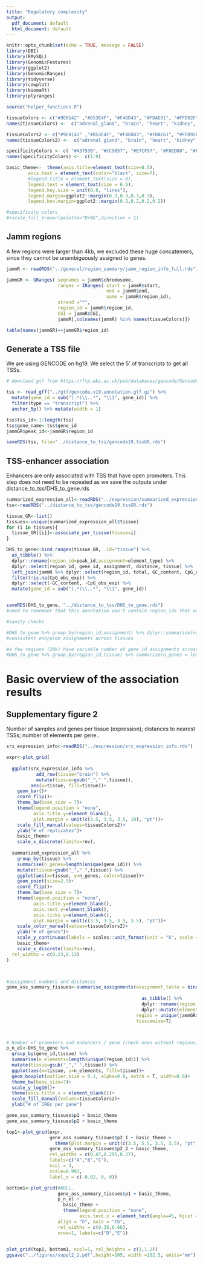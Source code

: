 ```yaml
---
title: "Regulatory complexity"
output:
  pdf_document: default
  html_document: default
---
```


```r
knitr::opts_chunk$set(echo = TRUE, message = FALSE)
library(DBI)
library(RMySQL)
library(GenomicFeatures)
library(ggplot2)
library(GenomicRanges)
library(tidyverse)
library(cowplot)
library(biomaRt)
library(plyranges)

source("helper_functions.R")

tissueColors <- c("#9E0142" ,"#D53E4F", "#F46D43", "#FDAE61", "#FFD92F" ,"#ABDDA4", "#66C2A5", "#3288BD", "#5E4FA2")
names(tissueColors) <-  c("adrenal_gland", "brain", "heart", "kidney", "large_intestine", "lung", "muscle", "stomach", "thymus")

tissueColors2 <- c("#9E0142" ,"#D53E4F", "#F46D43", "#FDAE61", "#FFD92F" ,"#ABDDA4", "#66C2A5", "#3288BD", "#5E4FA2")
names(tissueColors2) <-  c("adrenal gland", "brain", "heart", "kidney", "large intestine", "lung", "muscle", "stomach", "thymus")

specificityColors <- c( "#A3753B", "#CC9B57", "#E7CF97", "#F8EDD0", "#F7F7F7", "#D2EEEA", "#99D7CE", "#5DACA5", "#33847E")
names(specificityColors) <-  c(1:9)

basic_theme<-  theme(axis.title=element_text(size=8.5),
        axis.text = element_text(color="black", size=7),
        #legend.title = element_text(size = 8), 
        legend.text = element_text(size = 6.5),
        legend.key.size = unit(0.8, "lines"),
        legend.margin=ggplot2::margin(0.3,0.3,0.3,0.3),
        legend.box.margin=ggplot2::margin(0.2,0.2,0.2,0.2))

#specificity colors
#+scale_fill_brewer(palette="BrBG",direction = 1)
```

## Jamm regions

A few regions were larger than 4kb, we excluded these huge concatemers, since they cannot be unambiguously assigned to genes.
```r
jammR <- readRDS("../general/region_summary/jamm_region_info_full.rds")

jammGR <- GRanges( seqnames = jammR$chromosome,
                   ranges = IRanges( start = jammR$start,
                                     end = jammR$end,
                                     name = jammR$region_id),
                   strand ="*",
                   region_id = jammR$region_id,
                   CGI = jammR$CGI,
                   jammR[,colnames(jammR) %in% names(tissueColors)])

table(names(jammGR)==jammGR$region_id)

```


## Generate a TSS file 

We are using GENCODE on hg19. We select the 5' of transcripts to get all TSSs.

```r

# download gtf from https://ftp.ebi.ac.uk/pub/databases/gencode/Gencode_human/release_19/gencode.v19.annotation.gtf.gz

tss <- read_gff("../gtf/gencode.v19.annotation.gtf.gz") %>%
  mutate(gene_id = sub("(.*)\\..*", "\\1", gene_id)) %>%
  filter(type == "transcript") %>%
  anchor_5p() %>% mutate(width = 1)

tss$tss_id<-1:length(tss)
tss$gene_name<-tss$gene_id
jammGR$peak_id<-jammGR$region_id

saveRDS(tss, file="../distance_to_tss/gencode19.tssGR.rds")
```

## TSS-enhancer association 
Enhancers are only associated with TSS that have open promoters. This step does not need to be repeated as we save the outputs under distance_to_tss/DHS_to_gene.rds

```r

summarized_expression_all<-readRDS("../expression/summarized_expression_allTissues.rds")
tss<-readRDS("../distance_to_tss/gencode19.tssGR.rds")

tissue_GR<-list()
tissues<-unique(summarized_expression_all$tissue)
for (i in tissues){
  tissue_GR[[i]]<-associate_per_tissue(tissue=i)
}

DHS_to_gene<-bind_ranges(tissue_GR, .id="tissue") %>%
  as_tibble() %>%
  dplyr::rename(region_id=peak_id,assignment=element_type) %>%
  dplyr::select(region_id, gene_id, assignment, distance, tissue) %>%
  left_join(jammR %>% dplyr::select(region_id, total, GC_content, CpG_obs_exp, CGI)) %>%
  filter(!is.na(CpG_obs_exp)) %>%
  dplyr::select(-GC_content, -CpG_obs_exp) %>%
  mutate(gene_id = sub("(.*)\\..*", "\\1", gene_id))


saveRDS(DHS_to_gene, "../distance_to_tss/DHS_to_gene.rds")
#need to remember that this annotation won't contain region_ids that were not close enough in any tissue to any gene

#sanity checks

#DHS_to_gene %>% group_by(region_id,assignment) %>% dplyr::summarise(n=length(region_id)) %>% group_by(region_id) %>% summarise(n=length(region_id)) %>% filter(n>1) 
#consistent enh/prom assignments across tissues

#a few regions (20k) have variable number of gene_id assignments across tissues
#DHS_to_gene %>% group_by(region_id,tissue) %>% summarise(n_genes = length(unique(gene_id))) %>% group_by(region_id) %>% filter(max(n_genes)!=min(n_genes))

```

# Basic overview of the association results

## Supplementary figure 2
Number of samples and genes per tissue (expression); distances to nearest TSSs; number of elements per gene..

```r

srx_expression_info<-readRDS("../expression/srx_expression_info.rds")

expr<-plot_grid(
  
  ggplot(srx_expression_info %>% 
           add_row(tissue="brain") %>% 
           mutate(tissue=gsub("_"," ",tissue)), 
         aes(x=tissue, fill=tissue))+
    geom_bar()+
    coord_flip()+
    theme_bw(base_size = 7)+
    theme(legend.position = "none", 
          axis.title.y=element_blank(),
          plot.margin = unit(c(3.5, 3.5, 3.5, 10), "pt"))+
    scale_fill_manual(values=tissueColors2)+
    ylab("# of replicates")+
    basic_theme+
    scale_x_discrete(limits=rev),
  
  summarized_expression_all %>%
    group_by(tissue) %>%
    summarise(n_genes=length(unique(gene_id))) %>%
    mutate(tissue=gsub("_"," ",tissue)) %>%
    ggplot(aes(x=tissue, y=n_genes, color=tissue))+
    geom_point(size=2.5)+
    coord_flip()+
    theme_bw(base_size = 7)+
    theme(legend.position = "none", 
          axis.title.y=element_blank(),
          axis.text.y=element_blank(), 
          axis.ticks.y=element_blank(),
          plot.margin = unit(c(3.5, 3.5, 3.5, 3.5), "pt"))+
    scale_color_manual(values=tissueColors2)+
    ylab("# of genes")+
    scale_y_continuous(labels = scales::unit_format(unit = "k", scale = 1e-3))+
    basic_theme+
    scale_x_discrete(limits=rev),
  rel_widths = c(0.23,0.13)
)



#assignment numbers and distances
gene_ass_summary_tissues<-summarise_assignments(assignment_table = bind_ranges(tissue_GR,
                                                                               .id="tissue") %>% 
                                                  as_tibble() %>% 
                                                  dplyr::rename(region_id=peak_id) %>%
                                                  dplyr::mutate(element_type=ifelse(element_type=="enh","Enhancer","Promoter")),
                                                regids = unique(jammGR$region_id),
                                                tissuewise=T)



# Number of promoters and enhancers / gene (check ones without regions)
p_n_el<-DHS_to_gene %>%
  group_by(gene_id,tissue) %>%
  summarise(n_elements=length(unique(region_id))) %>%
  mutate(tissue=gsub("_"," ",tissue)) %>%
  ggplot(aes(x=tissue, y=n_elements, fill=tissue))+
  geom_boxplot(outlier.size = 0.1, alpha=0.9, notch = T, width=0.6)+
  theme_bw(base_size=7)+
  scale_y_log10()+
  theme(axis.title.x = element_blank())+
  scale_fill_manual(values=tissueColors2)+
  ylab("# of CREs per gene")

gene_ass_summary_tissues$p1 + basic_theme 
gene_ass_summary_tissues$p2 + basic_theme 

top1<-plot_grid(expr, 
                gene_ass_summary_tissues$p2_1 + basic_theme + 
                  theme(plot.margin = unit(c(3.5, 5.5, 3.5, 3.5), "pt")), 
                gene_ass_summary_tissues$p2_2 + basic_theme, 
                rel_widths = c(0.47,0.295,0.27),
                labels=c("A","B","C"), 
                ncol = 3,
                scale=0.993,
                label_x = c(-0.02, 0, 0))

bottom1<-plot_grid(#NULL,
                   gene_ass_summary_tissues$p1 + basic_theme, 
                   p_n_el + 
                     basic_theme + 
                     theme(legend.position = "none", 
                           axis.text.x = element_text(angle=45, hjust = 1))+xlab(""), 
                   align = "h", axis = "tb",
                   rel_widths = c(0.35,0.68), 
                   nrow=1, labels=c("D","E"))

                   
plot_grid(top1, bottom1, ncol=1, rel_heights = c(1,1.2))
ggsave("../figures/suppl2_2.pdf",height=105, width =162.5, units="mm")

```
